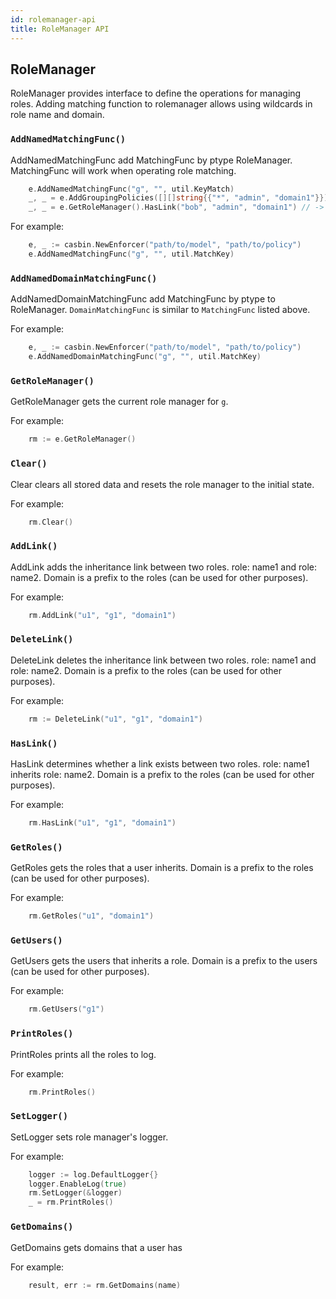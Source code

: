 ```yaml
---
id: rolemanager-api
title: RoleManager API
---
```


## RoleManager

RoleManager provides interface to define the operations for managing roles.
Adding matching function to rolemanager allows using wildcards in role name and domain.

### `AddNamedMatchingFunc()`

AddNamedMatchingFunc add MatchingFunc by ptype RoleManager.
MatchingFunc will work when operating role matching.

```go
    e.AddNamedMatchingFunc("g", "", util.KeyMatch)
	_, _ = e.AddGroupingPolicies([][]string{{"*", "admin", "domain1"}})
	_, _ = e.GetRoleManager().HasLink("bob", "admin", "domain1") // -> true, nil
```

For example:

<!--DOCUSAURUS_CODE_TABS-->

<!--Go-->
```go
    e, _ := casbin.NewEnforcer("path/to/model", "path/to/policy")
    e.AddNamedMatchingFunc("g", "", util.MatchKey)
```

<!--END_DOCUSAURUS_CODE_TABS-->

### `AddNamedDomainMatchingFunc()`

AddNamedDomainMatchingFunc add MatchingFunc by ptype to RoleManager.
`DomainMatchingFunc` is similar to `MatchingFunc` listed above.

For example:

<!--DOCUSAURUS_CODE_TABS-->

<!--Go-->
```go
    e, _ := casbin.NewEnforcer("path/to/model", "path/to/policy")
    e.AddNamedDomainMatchingFunc("g", "", util.MatchKey)
```

<!--END_DOCUSAURUS_CODE_TABS-->

### `GetRoleManager()`

GetRoleManager gets the current role manager for `g`.

For example:

<!--DOCUSAURUS_CODE_TABS-->

<!--Go-->
```go
    rm := e.GetRoleManager()
```

<!--END_DOCUSAURUS_CODE_TABS-->

### `Clear()`

Clear clears all stored data and resets the role manager to the initial state.


For example:

<!--DOCUSAURUS_CODE_TABS-->

<!--Go-->
```go
    rm.Clear()
```

<!--END_DOCUSAURUS_CODE_TABS-->

### `AddLink()`

AddLink adds the inheritance link between two roles. role: name1 and role: name2.
Domain is a prefix to the roles (can be used for other purposes).

For example:

<!--DOCUSAURUS_CODE_TABS-->

<!--Go-->
```go
    rm.AddLink("u1", "g1", "domain1")
```

<!--END_DOCUSAURUS_CODE_TABS-->

### `DeleteLink()`

DeleteLink deletes the inheritance link between two roles. role: name1 and role: name2.
Domain is a prefix to the roles (can be used for other purposes).

For example:

<!--DOCUSAURUS_CODE_TABS-->

<!--Go-->
```go
    rm := DeleteLink("u1", "g1", "domain1")
```

<!--END_DOCUSAURUS_CODE_TABS-->

###	`HasLink()`

HasLink determines whether a link exists between two roles. role: name1 inherits role: name2.
Domain is a prefix to the roles (can be used for other purposes).

For example:

<!--DOCUSAURUS_CODE_TABS-->

<!--Go-->
```go
    rm.HasLink("u1", "g1", "domain1")
```

<!--END_DOCUSAURUS_CODE_TABS-->

### `GetRoles()`

GetRoles gets the roles that a user inherits.
Domain is a prefix to the roles (can be used for other purposes).

For example:

<!--DOCUSAURUS_CODE_TABS-->

<!--Go-->
```go
    rm.GetRoles("u1", "domain1")
```

<!--END_DOCUSAURUS_CODE_TABS-->

### `GetUsers()`

GetUsers gets the users that inherits a role.
Domain is a prefix to the users (can be used for other purposes).

For example:

<!--DOCUSAURUS_CODE_TABS-->

<!--Go-->
```go
    rm.GetUsers("g1")
```

<!--END_DOCUSAURUS_CODE_TABS-->

### `PrintRoles()`

PrintRoles prints all the roles to log.

For example:

<!--DOCUSAURUS_CODE_TABS-->

<!--Go-->
```go
    rm.PrintRoles()
```

<!--END_DOCUSAURUS_CODE_TABS-->

### `SetLogger()`

SetLogger sets role manager's logger.

For example:

<!--DOCUSAURUS_CODE_TABS-->

<!--Go-->
```go
	logger := log.DefaultLogger{}
	logger.EnableLog(true)
	rm.SetLogger(&logger)
	_ = rm.PrintRoles()
```

<!--END_DOCUSAURUS_CODE_TABS-->

### `GetDomains()`
GetDomains gets domains that a user has

For example:

<!--DOCUSAURUS_CODE_TABS-->

<!--Go-->
```go
    result, err := rm.GetDomains(name)
```

<!--END_DOCUSAURUS_CODE_TABS-->
